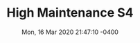 ---
title: High Maintenance S4
artist: Ben Sinclair and Katja Blichfeld / HBO
status: Watching
cover: ./assets/IMG_1838.JPG
date: Mon, 16 Mar 2020 21:47:10 -0400
tags: ["inbox"]
---